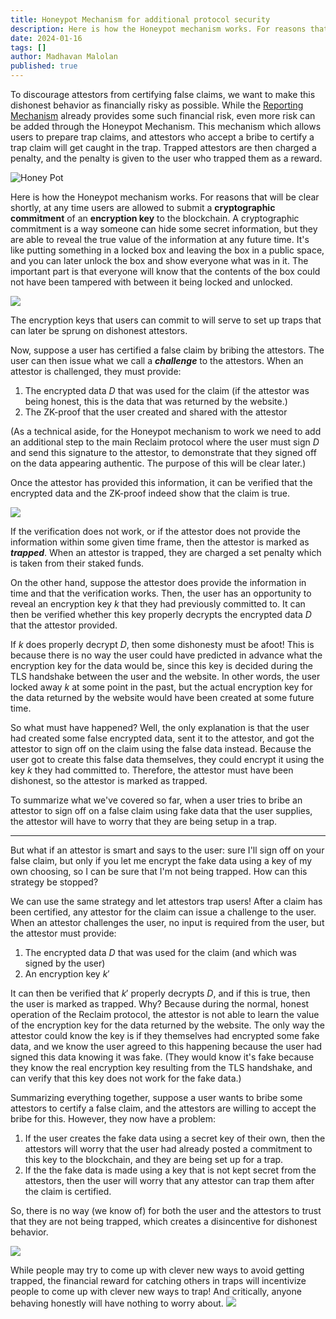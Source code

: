 ```yaml
---
title: Honeypot Mechanism for additional protocol security
description: Here is how the Honeypot mechanism works. For reasons that will be clear shortly, at any time users are allowed to submit a cryptographic commitment of an encryption key to the blockchain.
date: 2024-01-16
tags: []
author: Madhavan Malolan
published: true
---
```


To discourage attestors from certifying false claims, we want to make this dishonest behavior as financially risky as possible. While the [Reporting Mechanism](https://www.notion.so/Reporting-Mechanism-51306b54f4b94a4cba81090f7461acca?pvs=21) already provides some such financial risk, even more risk can be added through the Honeypot Mechanism. This mechanism which allows users to prepare trap claims, and attestors who accept a bribe to certify a trap claim will get caught in the trap. Trapped attestors are then charged a penalty, and the penalty is given to the user who trapped them as a reward.

![Honey Pot](https://blog.reclaimprotocol.org/images/honey-pot-1.jpg)

Here is how the Honeypot mechanism works. For reasons that will be clear shortly, at any time users are allowed to submit a **cryptographic commitment** of an **encryption key** to the blockchain. A cryptographic commitment is a way someone can hide some secret information, but they are able to reveal the true value of the information at any future time. It's like putting something in a locked box and leaving the box in a public space, and you can later unlock the box and show everyone what was in it. The important part is that everyone will know that the contents of the box could not have been tampered with between it being locked and unlocked.

![](https://blog.reclaimprotocol.org/images/honey-pot-2.png)

The encryption keys that users can commit to will serve to set up traps that can later be sprung on dishonest attestors.

Now, suppose a user has certified a false claim by bribing the attestors. The user can then issue what we call a _**challenge**_ to the attestors. When an attestor is challenged, they must provide:

1.  The encrypted data $D$ that was used for the claim (if the attestor was being honest, this is the data that was returned by the website.)
2.  The ZK-proof that the user created and shared with the attestor

(As a technical aside, for the Honeypot mechanism to work we need to add an additional step to the main Reclaim protocol where the user must sign $D$ and send this signature to the attestor, to demonstrate that they signed off on the data appearing authentic. The purpose of this will be clear later.)

Once the attestor has provided this information, it can be verified that the encrypted data and the ZK-proof indeed show that the claim is true.

![](https://blog.reclaimprotocol.org/images/honey-pot-3.png)

If the verification does not work, or if the attestor does not provide the information within some given time frame, then the attestor is marked as _**trapped**_. When an attestor is trapped, they are charged a set penalty which is taken from their staked funds.

On the other hand, suppose the attestor does provide the information in time and that the verification works. Then, the user has an opportunity to reveal an encryption key $k$ that they had previously committed to. It can then be verified whether this key properly decrypts the encrypted data $D$ that the attestor provided.

If $k$ does properly decrypt $D$, then some dishonesty must be afoot! This is because there is no way the user could have predicted in advance what the encryption key for the data would be, since this key is decided during the TLS handshake between the user and the website. In other words, the user locked away $k$ at some point in the past, but the actual encryption key for the data returned by the website would have been created at some future time.

So what must have happened? Well, the only explanation is that the user had created some false encrypted data, sent it to the attestor, and got the attestor to sign off on the claim using the false data instead. Because the user got to create this false data themselves, they could encrypt it using the key $k$ they had committed to. Therefore, the attestor must have been dishonest, so the attestor is marked as trapped.

To summarize what we've covered so far, when a user tries to bribe an attestor to sign off on a false claim using fake data that the user supplies, the attestor will have to worry that they are being setup in a trap.

---

But what if an attestor is smart and says to the user: sure I'll sign off on your false claim, but only if you let me encrypt the fake data using a key of my own choosing, so I can be sure that I'm not being trapped. How can this strategy be stopped?

We can use the same strategy and let attestors trap users! After a claim has been certified, any attestor for the claim can issue a challenge to the user. When an attestor challenges the user, no input is required from the user, but the attestor must provide:

1.  The encrypted data $D$ that was used for the claim (and which was signed by the user)
2.  An encryption key $k'$

It can then be verified that $k'$ properly decrypts $D$, and if this is true, then the user is marked as trapped. Why? Because during the normal, honest operation of the Reclaim protocol, the attestor is not able to learn the value of the encryption key for the data returned by the website. The only way the attestor could know the key is if they themselves had encrypted some fake data, and we know the user agreed to this happening because the user had signed this data knowing it was fake. (They would know it's fake because they know the real encryption key resulting from the TLS handshake, and can verify that this key does not work for the fake data.)

Summarizing everything together, suppose a user wants to bribe some attestors to certify a false claim, and the attestors are willing to accept the bribe for this. However, they now have a problem:

1.  If the user creates the fake data using a secret key of their own, then the attestors will worry that the user had already posted a commitment to this key to the blockchain, and they are being set up for a trap.
2.  If the the fake data is made using a key that is not kept secret from the attestors, then the user will worry that any attestor can trap them after the claim is certified.

So, there is no way (we know of) for both the user and the attestors to trust that they are not being trapped, which creates a disincentive for dishonest behavior.

![](https://blog.reclaimprotocol.org/images/honey-pot-4.png)

While people may try to come up with clever new ways to avoid getting trapped, the financial reward for catching others in traps will incentivize people to come up with clever new ways to trap! And critically, anyone behaving honestly will have nothing to worry about. ![](https://blog.reclaimprotocol.org/images/honey-pot-5.png)
